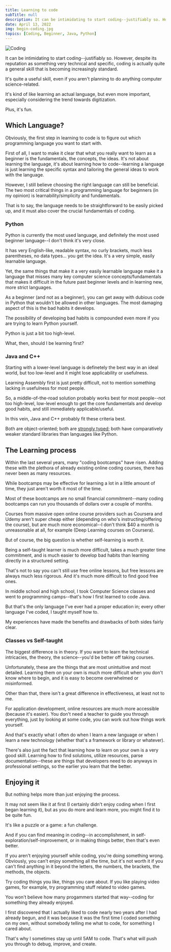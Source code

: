 ```yaml
---
title: Learning to code
subTitle: null
description: It can be intimidating to start coding--justifiably so. However, despite its reputation as something very technical and specific, coding is actually quite a general skill that is becoming increasingly standard. Here are some pointers from my own experience that might be of some use.
date: April 13, 2022
img: begin-coding.jpg
topics: [Coding, Beginner, Java, Python]
---
```


![Coding](/assets/images/begin-coding.jpg "Coding")

It can be intimidating to start coding--justifiably so. However, despite its reputation as something very technical and specific, coding is actually quite a general skill that is becoming increasingly standard.

It's quite a useful skill, even if you aren't planning to do anything computer science-related. 

It's kind of like learning an actual language, but even more important, especially considering the trend towards digitization.

Plus, it's fun. 

## Which Language?

Obviously, the first step in learning to code is to figure out which programming language you want to start with. 

First of all, I want to make it clear that what you really want to learn as a beginner is the fundamentals, the concepts, the ideas. It's not about learning the language, it's about learning how to
code--learning a language is just learning the specific syntax and tailoring the general ideas to work with the language.

However, I still believe choosing the right language can still be beneficial. The two most critical things in a programming language for beginners (in my opinion) is learnability/simplicity and fundamentals.

That is to say, the language needs to be straightforward to be easily picked up, and it must also cover the crucial fundamentals of coding.

### Python

Python is currently the most used language, and definitely the most used beginner language--I don't think it's very close.

It has very English-like, readable syntax, no curly brackets, much less parentheses, no data types... you get the idea. It's a very simple, easily learnable language.

Yet, the same things that make it a very easily learnable language make it a language that misses many key computer science concepts/fundamentals that makes it difficult in the future past beginner levels and in learning new, more strict languages.

As a beginner (and not as a beginner), you can get away with dubious code in Python that wouldn't be allowed in other languages. The most damaging aspect of this is the bad habits it develops. 

The possibility of developing bad habits is compounded even more if you are trying to learn Python yourself.

Python is just a bit too high-level.

What, then, should I be learning first?

### Java and C++

Starting with a lower-level language is definetely the best way in an ideal world, but too low-level and it might lose applicability or usefulness.

Learning Assembly first is just pretty difficult, not to mention something lacking in usefulness for most people.

So, a middle-of-the-road solution probably works best for most people--not too high-level, low-level enough to get the core fundamentals and develop good habits, and still immediately applicable/useful.

In this vein, Java and C++ probably fit these criteria best.

Both are object-oriented; both are <a href="https://en.wikipedia.org/wiki/Strong_and_weak_typing" target="_blank">strongly typed</a>; both have comparatively weaker standard libraries than languages like Python.

## The Learning process

Within the last several years, many "coding bootcamps" have risen. Adding these with the plethora of already existing online coding courses, there has never been as many resources.

While bootcamps may be effective for learning a lot in a little amount of time, they just aren't worth it most of the time.  

Most of these bootcamps are no small financial commitment--many coding bootcamps can run you thousands of dollars over a couple of months.

Courses from massive open online course providers such as Coursera and Udemy aren't super cheap either (depending on who's instructing/offering the course), but are much more economical--I don't think $40 a month is unreasonable at all, for example (Deep Learning courses on Coursera).

But of course, the big question is whether self-learning is worth it.

Being a self-taught learner is much more difficult, takes a much greater time commitment, and is much easier to develop bad habits than learning directly in a structured setting.

That's not to say you can't still use free online lessons, but free lessons are always much less rigorous. And it's much more difficult to find good free ones.

In middle school and high school, I took Computer Science classes and went to programming camps--that's how I first learned to code Java.

But that's the only language I've ever had a proper education in; every other language I've coded, I taught myself how to.

My experiences have made the benefits and drawbacks of both sides fairly clear.

### Classes vs Self-taught

The biggest difference is in theory. If you want to learn the technical intricacies, the theory, the science--you'd be better off taking courses.

Unfortunately, these are the things that are most unintuitive and most detailed. Learning them on your own is much more difficult when you don't know where to begin, and it is easy to become overwhelmed or misinformed.

Other than that, there isn't a great difference in effectiveness, at least not to me. 

For application development, online resources are much more accessible (because it's easier). You don't need a teacher to guide you through everything,
just by looking at some code, you can work out how things work yourself.

And that's exactly what I often do when I learn a new language or when I learn a new technology (whether that's a framework or library or whatever).

There's also just the fact that learning how to learn on your own is a very good skill. Learning how to find solutions, utilize resources, parse documentation--these are things that developers need
to do anyways in professional settings, so the earlier you learn that the better.

## Enjoying it

But nothing helps more than just enjoying the process. 

It may not seem like it at first (I certainly didn't enjoy coding when I first began learning it), but as you do more and learn more, you might find it to be quite fun.

It's like a puzzle or a game: a fun challenge.

And if you can find meaning in coding--in accomplishment, in self-exploration/self-improvement, or in making things better, then that's even better. 

If you aren't enjoying yourself while coding, you're doing something wrong. Obviously, you can't enjoy something all the time, but it's not worth it if you can't find anything in it
beyond the letters, the numbers, the brackets, the methods, the objects.

Try coding things you like, things you care about. If you like playing video games, for example, try programming stuff related to video games. 

You won't believe how many progammers started that way--coding for something they already enjoyed.

I first discovered that I actually liked to code nearly two years after I had already begun, and it was because it was the first time I coded something
on my own, without somebody telling me what to code, for something I cared about.

That's why I sometimes stay up until 5AM to code. That's what will push you through to debug, improve, and create.


